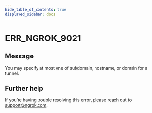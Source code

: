 ```yaml
---
hide_table_of_contents: true
displayed_sidebar: docs
---
```



# ERR_NGROK_9021

## Message

You may specify at most one of subdomain, hostname, or domain for a tunnel.

<ErrorDetails error="err_ngrok_9021" />

## Further help

If you're having trouble resolving this error, please reach out to [support@ngrok.com](mailto:support@ngrok.com?subject=Help%20with%20ERR_NGROK_9021).
